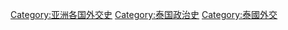 [[Category:亚洲各国外交史|Category:亚洲各国外交史]]
[[Category:泰国政治史|Category:泰国政治史]]
[[Category:泰國外交|Category:泰國外交]]